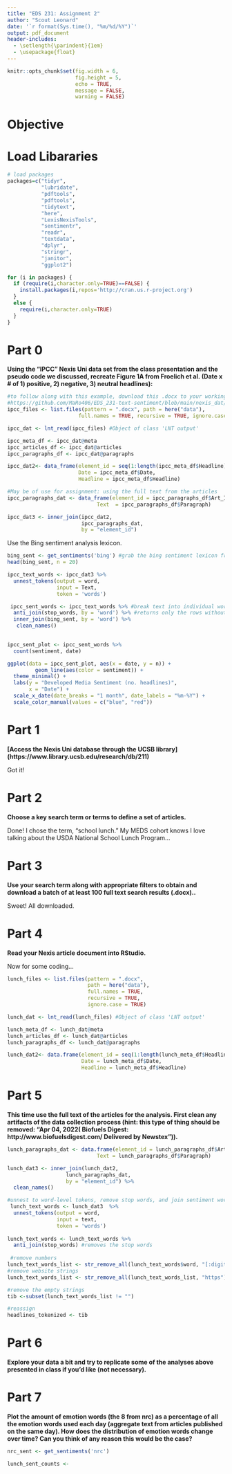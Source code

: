 ```yaml
---
title: "EDS 231: Assignment 2"
author: "Scout Leonard"
date: '`r format(Sys.time(), "%m/%d/%Y")`'
output: pdf_document
header-includes:
  - \setlength{\parindent}{1em}
  - \usepackage{float}
---
```


```r
knitr::opts_chunk$set(fig.width = 6, 
                      fig.height = 5, 
                      echo = TRUE, 
                      message = FALSE, 
                      warning = FALSE)
```

# Objective

# Load Libararies

```r
# load packages
packages=c("tidyr",
           "lubridate",
           "pdftools",
           "pdftools",
           "tidytext",
           "here",
           "LexisNexisTools",
           "sentimentr",
           "readr",
           "textdata",
           "dplyr",
           "stringr",
           "janitor",
           "ggplot2")

for (i in packages) {
  if (require(i,character.only=TRUE)==FALSE) {
    install.packages(i,repos='http://cran.us.r-project.org')
  }
  else {
    require(i,character.only=TRUE)
  }
}
```

# Part 0

**Using the “IPCC” Nexis Uni data set from the class presentation and the pseudo code we discussed, recreate Figure 1A from Froelich et al. (Date x # of 1) positive, 2) negative, 3) neutral headlines):**

```r
#to follow along with this example, download this .docx to your working directory: 
#https://github.com/MaRo406/EDS_231-text-sentiment/blob/main/nexis_dat/Nexis_IPCC_Results.docx
ipcc_files <- list.files(pattern = ".docx", path = here("data"),
                       full.names = TRUE, recursive = TRUE, ignore.case = TRUE)

ipcc_dat <- lnt_read(ipcc_files) #Object of class 'LNT output'

ipcc_meta_df <- ipcc_dat@meta
ipcc_articles_df <- ipcc_dat@articles
ipcc_paragraphs_df <- ipcc_dat@paragraphs

ipcc_dat2<- data_frame(element_id = seq(1:length(ipcc_meta_df$Headline)), 
                       Date = ipcc_meta_df$Date, 
                       Headline = ipcc_meta_df$Headline)

#May be of use for assignment: using the full text from the articles
ipcc_paragraphs_dat <- data_frame(element_id = ipcc_paragraphs_df$Art_ID, 
                             Text  = ipcc_paragraphs_df$Paragraph)

ipcc_dat3 <- inner_join(ipcc_dat2,
                        ipcc_paragraphs_dat, 
                        by = "element_id")
```

Use the Bing sentiment analysis lexicon.

```r
bing_sent <- get_sentiments('bing') #grab the bing sentiment lexicon from tidytext
head(bing_sent, n = 20)
```

```r
ipcc_text_words <- ipcc_dat3 %>%
  unnest_tokens(output = word, 
                input = Text, 
                token = 'words')

 ipcc_sent_words <- ipcc_text_words %>% #break text into individual words
  anti_join(stop_words, by = 'word') %>% #returns only the rows without stop words
  inner_join(bing_sent, by = 'word') %>% 
   clean_names()
 
```


```r
ipcc_sent_plot <- ipcc_sent_words %>% 
  count(sentiment, date)

ggplot(data = ipcc_sent_plot, aes(x = date, y = n)) +
         geom_line(aes(color = sentiment)) +
  theme_minimal() +
  labs(y = "Developed Media Sentiment (no. headlines)",
       x = "Date") +
  scale_x_date(date_breaks = "1 month", date_labels = "%m-%Y") +
  scale_color_manual(values = c("blue", "red"))
```

# Part 1

**[Access the Nexis Uni database through the UCSB library] (https://www.library.ucsb.edu/research/db/211)**

\noindent Got it! 

\newpage

# Part 2

**Choose a key search term or terms to define a set of articles.**

\noindent Done! I chose the term, "school lunch." My MEDS cohort knows I love talking about the USDA National School Lunch Program... 

\newpage

# Part 3

**Use your search term along with appropriate filters to obtain and download a batch of at least 100 full text search results (.docx)..**

\noindent Sweet! All downloaded. 

\newpage

# Part 4

**Read your Nexis article document into RStudio.**

\noindent Now for some coding...

```r
lunch_files <- list.files(pattern = ".docx", 
                          path = here("data"),
                          full.names = TRUE, 
                          recursive = TRUE, 
                          ignore.case = TRUE)

lunch_dat <- lnt_read(lunch_files) #Object of class 'LNT output'

lunch_meta_df <- lunch_dat@meta
lunch_articles_df <- lunch_dat@articles
lunch_paragraphs_df <- lunch_dat@paragraphs

lunch_dat2<- data.frame(element_id = seq(1:length(lunch_meta_df$Headline)), 
                        Date = lunch_meta_df$Date, 
                        Headline = lunch_meta_df$Headline)
```

\newpage

# Part 5

**This time use the full text of the articles for the analysis. First clean any artifacts of the data collection process (hint: this type of thing should be removed: “Apr 04, 2022( Biofuels Digest: http://www.biofuelsdigest.com/ Delivered by Newstex”)).**

```r
lunch_paragraphs_dat <- data.frame(element_id = lunch_paragraphs_df$Art_ID, 
                             Text = lunch_paragraphs_df$Paragraph)

lunch_dat3 <- inner_join(lunch_dat2,
                   lunch_paragraphs_dat, 
                   by = "element_id") %>% 
  clean_names()

#unnest to word-level tokens, remove stop words, and join sentiment words
 lunch_text_words <- lunch_dat3  %>%
  unnest_tokens(output = word, 
                input = text, 
                token = 'words')
 
lunch_text_words <- lunch_text_words %>%
  anti_join(stop_words) #removes the stop words 
 
 #remove numbers 
lunch_text_words_list <- str_remove_all(lunch_text_words$word, "[:digit:]")
#remove website strings
lunch_text_words_list <- str_remove_all(lunch_text_words_list, "https")

#remove the empty strings
tib <-subset(lunch_text_words_list != "")

#reassign
headlines_tokenized <- tib
```

\newpage

# Part 6

**Explore your data a bit and try to replicate some of the analyses above presented in class if you’d like (not necessary).**

\newpage

# Part 7

**Plot the amount of emotion words (the 8 from nrc) as a percentage of all the emotion words used each day (aggregate text from articles published on the same day). How does the distribution of emotion words change over time? Can you think of any reason this would be the case?**

```r
nrc_sent <- get_sentiments('nrc')

lunch_sent_counts <- 
```

\newpage